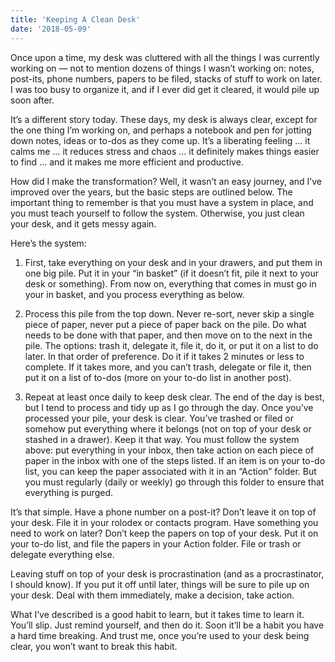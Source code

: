 ```yaml
---
title: 'Keeping A Clean Desk'
date: '2018-05-09'
---
```


Once upon a time, my desk was cluttered with all the things I was currently working on — not to mention dozens of things I wasn’t working on: notes, post-its, phone numbers, papers to be filed, stacks of stuff to work on later. I was too busy to organize it, and if I ever did get it cleared, it would pile up soon after.

It’s a different story today. These days, my desk is always clear, except for the one thing I’m working on, and perhaps a notebook and pen for jotting down notes, ideas or to-dos as they come up. It’s a liberating feeling … it calms me … it reduces stress and chaos … it definitely makes things easier to find … and it makes me more efficient and productive.

How did I make the transformation? Well, it wasn’t an easy journey, and I’ve improved over the years, but the basic steps are outlined below. The important thing to remember is that you must have a system in place, and you must teach yourself to follow the system. Otherwise, you just clean your desk, and it gets messy again.

Here’s the system:

1. First, take everything on your desk and in your drawers, and put them in one big pile. Put it in your “in basket” (if it doesn’t fit, pile it next to your desk or something). From now on, everything that comes in must go in your in basket, and you process everything as below.

2. Process this pile from the top down. Never re-sort, never skip a single piece of paper, never put a piece of paper back on the pile. Do what needs to be done with that paper, and then move on to the next in the pile. The options: trash it, delegate it, file it, do it, or put it on a list to do later. In that order of preference. Do it if it takes 2 minutes or less to complete. If it takes more, and you can’t trash, delegate or file it, then put it on a list of to-dos (more on your to-do list in another post).

3. Repeat at least once daily to keep desk clear. The end of the day is best, but I tend to process and tidy up as I go through the day. Once you’ve processed your pile, your desk is clear. You’ve trashed or filed or somehow put everything where it belongs (not on top of your desk or stashed in a drawer). Keep it that way. You must follow the system above: put everything in your inbox, then take action on each piece of paper in the inbox with one of the steps listed. If an item is on your to-do list, you can keep the paper associated with it in an “Action” folder. But you must regularly (daily or weekly) go through this folder to ensure that everything is purged.

It’s that simple. Have a phone number on a post-it? Don’t leave it on top of your desk. File it in your rolodex or contacts program. Have something you need to work on later? Don’t keep the papers on top of your desk. Put it on your to-do list, and file the papers in your Action folder. File or trash or delegate everything else.

Leaving stuff on top of your desk is procrastination (and as a procrastinator, I should know). If you put it off until later, things will be sure to pile up on your desk. Deal with them immediately, make a decision, take action.

What I’ve described is a good habit to learn, but it takes time to learn it. You’ll slip. Just remind yourself, and then do it. Soon it’ll be a habit you have a hard time breaking. And trust me, once you’re used to your desk being clear, you won’t want to break this habit.
